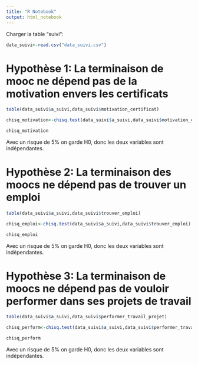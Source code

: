 ```yaml
---
title: "R Notebook"
output: html_notebook
---
```


Charger la table "suivi":

```r
data_suivi<-read.csv("data_suivi.csv")
```

# Hypothèse 1: La terminaison de mooc ne dépend pas  de la motivation                 envers les certificats

```r
table(data_suivi$a_suivi,data_suivi$motivation_certificat)
```

```r
chisq_motivation<-chisq.test(data_suivi$a_suivi,data_suivi$motivation_certificat)
```

```r
chisq_motivation
```

Avec un risque de 5% on garde H0, donc les deux variables sont indépendantes.


# Hypothèse 2: La terminaison des moocs ne dépend pas de trouver un                   emploi

```r
table(data_suivi$a_suivi,data_suivi$trouver_emploi)
```

```r
chisq_emploi<-chisq.test(data_suivi$a_suivi,data_suivi$trouver_emploi)
```

```r
chisq_emploi
```

Avec un risque de 5% on garde H0, donc les deux variables sont indépendantes.

# Hypothèse 3: La terminaison de moocs ne dépend pas de vouloir                       performer dans ses projets de travail

```r
table(data_suivi$a_suivi,data_suivi$performer_travail_projet)
```

```r
chisq_perform<-chisq.test(data_suivi$a_suivi,data_suivi$performer_travail_projet)

chisq_perform
```

Avec un risque de 5% on garde H0, donc les deux variables sont indépendantes.
